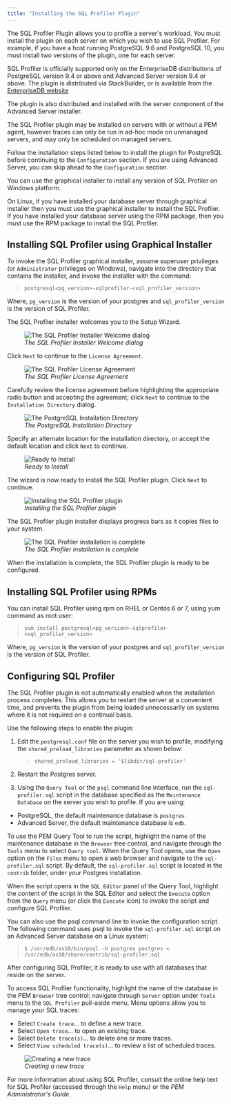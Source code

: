 ```yaml
---
title: "Installing the SQL Profiler Plugin"
---
```


<div id="installing_the_sql_profiler_plugin" class="registered_link"></div>




The SQL Profiler Plugin allows you to profile a server's workload. You must install the plugin on each server on which you wish to use SQL Profiler. For example, if you have a host running PostgreSQL 9.6 and PostgreSQL 10, you must install two versions of the plugin, one for each server.

SQL Profiler is officially supported only on the EnterpriseDB distributions of PostgreSQL version 9.4 or above and Advanced Server version 9.4 or above. The plugin is distributed via StackBuilder, or is available from the [EnterpriseDB website](https://www.enterprisedb.com/advanced-downloads)

The plugin is also distributed and installed with the server component of the Advanced Server installer.

The SQL Profiler plugin may be installed on servers with or without a PEM agent, however traces can only be run in ad-hoc mode on unmanaged servers, and may only be scheduled on managed servers.

Follow the installation steps listed below to install the plugin for PostgreSQL before continuing to the `Configuration` section. If you are using Advanced Server, you can skip ahead to the `Configuration` section.

You can use the graphical installer to install any version of SQL Profiler on Windows platform.

On Linux, if you have installed your database server through graphical installer then you must use the graphical installer to install the SQL Profiler. If you have installed your database server using the RPM package, then you must use the RPM package to install the SQL Profiler.

## Installing SQL Profiler using Graphical Installer



To invoke the SQL Profiler graphical installer, assume superuser privileges (or `Administrator` privileges on Windows), navigate into the directory that contains the installer, and invoke the installer with the command:

> `postgresql<pg_version>-sqlprofiler-<sql_profiler_version>`

Where, `pg_version` is the version of your postgres and `sql_profiler_version` is the version of SQL Profiler.

The SQL Profiler installer welcomes you to the Setup Wizard.

<figure><img src="images/installing_pem_sql_profiler_plugin_welcome.png" class="align-center" alt="The SQL Profiler Installer Welcome dialog" /><figcaption aria-hidden="true"><em>The SQL Profiler Installer Welcome dialog</em></figcaption></figure>

Click `Next` to continue to the `License Agreement`.

<figure><img src="images/setup_pem_server_on_same_host_license_agreement.png" class="align-center" alt="The SQL Profiler License Agreement" /><figcaption aria-hidden="true"><em>The SQL Profiler License Agreement</em></figcaption></figure>

Carefully review the license agreement before highlighting the appropriate radio button and accepting the agreement; click `Next` to continue to the `Installation Directory` dialog.

<figure><img src="images/installing_pem_sql_profiler_plugin_installation_directory.png" class="align-center" alt="The PostgreSQL Installation Directory" /><figcaption aria-hidden="true"><em>The PostgreSQL Installation Directory</em></figcaption></figure>

Specify an alternate location for the installation directory, or accept the default location and click `Next` to continue.

<figure><img src="images/installing_pem_sql_plugin_ready_to_install.png" class="align-center" alt="Ready to Install" /><figcaption aria-hidden="true"><em>Ready to Install</em></figcaption></figure>

The wizard is now ready to install the SQL Profiler plugin. Click `Next` to continue.

<figure><img src="images/installing_pem_sql_profiler_plugin_in_progress.png" class="align-center" alt="Installing the SQL Profiler plugin" /><figcaption aria-hidden="true"><em>Installing the SQL Profiler plugin</em></figcaption></figure>

The SQL Profiler plugin installer displays progress bars as it copies files to your system.

<figure><img src="images/installing_pem_sql_profiler_plugin_complete.png" class="align-center" alt="The SQL Profiler installation is complete" /><figcaption aria-hidden="true"><em>The SQL Profiler installation is complete</em></figcaption></figure>

When the installation is complete, the SQL Profiler plugin is ready to be configured.

## Installing SQL Profiler using RPMs



You can install SQL Profiler using rpm on RHEL or Centos 6 or 7, using yum command as root user:

> `yum install postgresql<pg_version>-sqlprofiler-<sql_profiler_version>`

Where, `pg_version` is the version of your postgres and `sql_profiler_version` is the version of SQL Profiler.

## Configuring SQL Profiler



The SQL Profiler plugin is not automatically enabled when the installation process completes. This allows you to restart the server at a convenient time, and prevents the plugin from being loaded unnecessarily on systems where it is not required on a continual basis.

Use the following steps to enable the plugin:

1.  Edit the `postgresql.conf` file on the server you wish to profile, modifying the `shared_preload_libraries` parameter as shown below:

    > `shared_preload_libraries = '$libdir/sql-profiler'`

2.  Restart the Postgres server.

3.  Using the `Query Tool` or the `psql` command line interface, run the `sql-profiler.sql` script in the database specified as the `Maintenance Database` on the server you wish to profile. If you are using:

-   PostgreSQL, the default maintenance database is `postgres`.
-   Advanced Server, the default maintenance database is `edb`.

To use the PEM Query Tool to run the script, highlight the name of the maintenance database in the `Browser` tree control, and navigate through the `Tools` menu to select `Query tool`. When the Query Tool opens, use the `Open` option on the `Files` menu to open a web browser and navigate to the `sql-profiler.sql` script. By default, the `sql-profiler.sql` script is located in the `contrib` folder, under your Postgres installation.

When the script opens in the `SQL Editor` panel of the Query Tool, highlight the content of the script in the SQL Editor and select the `Execute` option from the `Query` menu (or click the `Execute` icon) to invoke the script and configure SQL Profiler.

You can also use the psql command line to invoke the configuration script. The following command uses psql to invoke the `sql-profiler.sql` script on an Advanced Server database on a Linux system:

> `$ /usr/edb/as10/bin/psql -U postgres postgres <`  
> `/usr/edb/as10/share/contrib/sql-profiler.sql`

After configuring SQL Profiler, it is ready to use with all databases that reside on the server.

To access SQL Profiler functionality, highlight the name of the database in the PEM `Browser` tree control; navigate through `Server` option under `Tools` menu to the `SQL Profiler` pull-aside menu. Menu options allow you to manage your SQL traces:

-   Select `Create trace`… to define a new trace.
-   Select `Open trace`… to open an existing trace.
-   Select `Delete trace(s)`… to delete one or more traces.
-   Select `View scheduled trace(s)`… to review a list of scheduled traces.

<figure><img src="images/configuring_pem_sql_profiler_plugin_create_trace.png" class="align-center" alt="Creating a new trace" /><figcaption aria-hidden="true"><em>Creating a new trace</em></figcaption></figure>

For more information about using SQL Profiler, consult the online help text for SQL Profiler (accessed through the `Help` menu) or the *PEM Administrator's Guide*.

